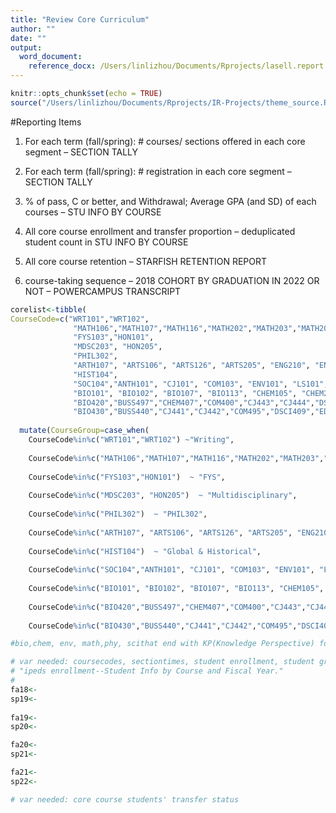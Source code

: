 ```yaml
---
title: "Review Core Curriculum"
author: ""
date: ""
output: 
  word_document:
    reference_docx: /Users/linlizhou/Documents/Rprojects/lasell.report.IN-USE.docx
---
```


```r
knitr::opts_chunk$set(echo = TRUE)
source("/Users/linlizhou/Documents/Rprojects/IR-Projects/theme_source.R") #run code from saved theme and library
```




#Reporting Items

1. For each term (fall/spring): # courses/ sections offered in each core segment -- SECTION TALLY
2. For each term (fall/spring): # registration in each core segment -- SECTION TALLY 

3.  % of pass, C or better, and Withdrawal; Average GPA (and SD) of each courses -- STU INFO BY COURSE
4. All core course enrollment and transfer proportion -- deduplicated student count in STU INFO BY COURSE

5. All core course retention -- STARFISH RETENTION REPORT
6. course-taking sequence -- 2018 COHORT BY GRADUATION IN 2022 OR NOT -- POWERCAMPUS TRANSCRIPT

```r
corelist<-tibble(
CourseCode=c("WRT101","WRT102",
              "MATH106","MATH107","MATH116","MATH202","MATH203","MATH203","MATH205","MATH208","MATH209",
              "FYS103","HON101",
              "MDSC203", "HON205",
              "PHIL302",
              "ARTH107", "ARTS106", "ARTS126", "ARTS205", "ENG210", "ENG217", "ENG218", "ENG225", "MUS101", "MUS102", "MUS109", "MUS203", "PERF107", "PERF111","PERF202", "PERF203",
              "HIST104",
              "SOC104","ANTH101", "CJ101", "COM103", "ENV101", "LS101", "PSYC101", "SOC101", "SOC102",
              "BIO101", "BIO102", "BIO107", "BIO113", "CHEM105", "CHEM203", "ENV206", "ENV211", "ENV220", "MATH109", "PHYS111", "PHYS112", "SCI103", "SCI104", "SCI105", "SCI106", "SCI107", "SCI114", "SCI115", "SCI117", "SCI118", "SCI119",
              "BIO420","BUSS497","CHEM407","COM400","CJ443","CJ444","DSCI499","ED496","ED498","ED482","ED484","ED427","EXSC410","EXSC425","FASH415","FSCI407","GRAP400","HS415","HS425","HUM400","LS443","LS444",
              "BIO430","BUSS440","CJ441","CJ442","COM495","DSCI409","ED494","ENG402","EXSC430","FASH427","FSCI480","GLBS401","GRAP404","HIST401","HS427","HUM419","HUM420","LS441","LS442","MATH399")) %>%
  
  mutate(CourseGroup=case_when(
    CourseCode%in%c("WRT101","WRT102") ~"Writing",
    
    CourseCode%in%c("MATH106","MATH107","MATH116","MATH202","MATH203","MATH203","MATH205","MATH208","MATH209") ~"Math",
    
    CourseCode%in%c("FYS103","HON101")  ~ "FYS",
    
    CourseCode%in%c("MDSC203", "HON205")  ~ "Multidisciplinary",
    
    CourseCode%in%c("PHIL302")  ~ "PHIL302",
    
    CourseCode%in%c("ARTH107", "ARTS106", "ARTS126", "ARTS205", "ENG210", "ENG217", "ENG218", "ENG225", "MUS101", "MUS102", "MUS109", "MUS203", "PERF107", "PERF111","PERF202", "PERF203")  ~ "Aesthetics & Creativity",
    
    CourseCode%in%c("HIST104")  ~ "Global & Historical",
    
    CourseCode%in%c("SOC104","ANTH101", "CJ101", "COM103", "ENV101", "LS101", "PSYC101", "SOC101", "SOC102")  ~ "Individuals & Society",
    
    CourseCode%in%c("BIO101", "BIO102", "BIO107", "BIO113", "CHEM105", "CHEM203", "ENV206", "ENV211", "ENV220", "MATH109", "PHYS111", "PHYS112", "SCI103", "SCI104", "SCI105", "SCI106", "SCI107", "SCI114", "SCI115", "SCI117", "SCI118", "SCI119")  ~ "Scientific Inquiry & Problem Solving",
    
    CourseCode%in%c("BIO420","BUSS497","CHEM407","COM400","CJ443","CJ444","DSCI499","ED496","ED498","ED482","ED484","ED427","EXSC410","EXSC425","FASH415","FSCI407","GRAP400","HS415","HS425","HUM400","LS443","LS444")  ~ "Internship",
    
    CourseCode%in%c("BIO430","BUSS440","CJ441","CJ442","COM495","DSCI409","ED494","ENG402","EXSC430","FASH427","FSCI480","GLBS401","GRAP404","HIST401","HS427","HUM419","HUM420","LS441","LS442","MATH399")  ~ "Capstone"))

#bio,chem, env, math,phy, scithat end with KP(Knowledge Perspective) for sicentific inquiry

```

```r
# var needed: coursecodes, sectiontimes, student enrollment, student grades
# "ipeds enrollment--Student Info by Course and Fiscal Year."
# 
fa18<-
sp19<-
  
fa19<-
sp20<-

fa20<-
sp21<-

fa21<-
sp22<-
```

```r
# var needed: core course students' transfer status
```









